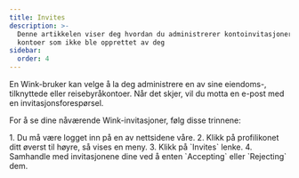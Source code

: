 ```yaml
---
title: Invites
description: >-
  Denne artikkelen viser deg hvordan du administrerer kontoinvitasjoner for
  kontoer som ikke ble opprettet av deg
sidebar:
  order: 4
---
```

En Wink-bruker kan velge å la deg administrere en av sine eiendoms-, tilknyttede eller reisebyråkontoer. Når det skjer, vil du motta en e-post med en invitasjonsforespørsel.


For å se dine nåværende Wink-invitasjoner, følg disse trinnene:

<Steps>
  1. Du må være logget inn på en av nettsidene våre.
  2. Klikk på profilikonet ditt øverst til høyre, så vises en meny.
  3. Klikk på `Invites` lenke.
  4. Samhandle med invitasjonene dine ved å enten `Accepting` eller `Rejecting` dem.
</Steps>

